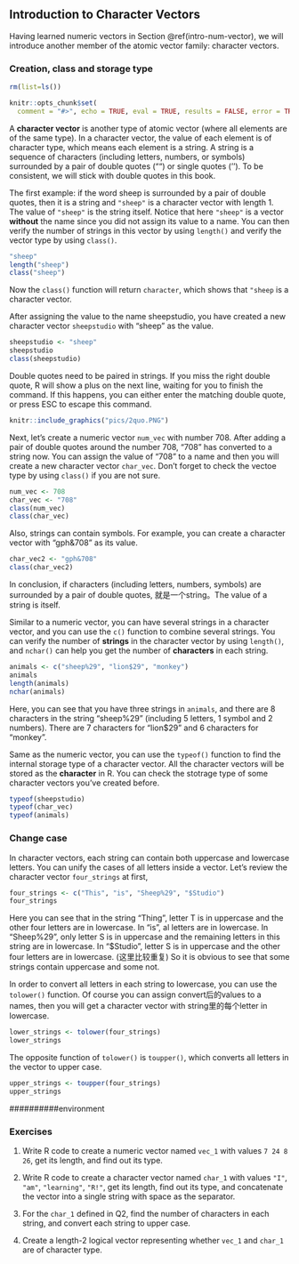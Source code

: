 ## Introduction to Character Vectors {#intro-char-vector} 

Having learned numeric vectors in Section \@ref(intro-num-vector), we will introduce another member of the atomic vector family: character vectors. 

### Creation, class and storage type{#create-character-vector} 

```r
rm(list=ls())
```

```r
knitr::opts_chunk$set(
  comment = "#>", echo = TRUE, eval = TRUE, results = FALSE, error = TRUE, fig.width = 6, warning = FALSE, collapse = TRUE)
```

A **character vector** is another type of atomic vector (where all elements are of the same type). In a character vector, the value of each element is of character type, which means each element is a string. A string is a sequence of characters (including letters, numbers, or symbols) surrounded by a pair of double quotes ("") or single quotes (''). To be consistent, we will stick with double quotes in this book.

The first example: if the word sheep is surrounded by a pair of double quotes, then it is a string and `"sheep"` is a character vector with length 1. The value of `"sheep"` is the string itself. Notice that here `"sheep"` is a vector **without** the name since you did not assign its value to a name. You can then verify the number of strings in this vector by using `length()` and verify the vector type by using `class()`.

```r
"sheep" 
length("sheep")
class("sheep")
```

Now the `class()` function will return `character`, which shows that `"sheep` is a character vector.

After assigning the value to the name sheepstudio, you have created a new character vector `sheepstudio` with "sheep" as the value. 

```r
sheepstudio <- "sheep" 
sheepstudio
class(sheepstudio)
```


::: {.infobox .caution data-latex="{caution}"}
Double quotes need to be paired in strings. If you miss the right double quote, R will show a plus on the next line, waiting for you to finish the command. If this happens, you can either enter the matching double quote, or press ESC to escape this command.

```r
knitr::include_graphics("pics/2quo.PNG")
```
:::

Next, let's create a numeric vector `num_vec` with number 708. After adding a pair of double quotes around the number 708, "708" has converted to a string now. You can assign the value of "708" to a name and then you will create a new character vector `char_vec`. Don't forget to check the vectoe type by using `class()` if you are not sure.

```r
num_vec <- 708
char_vec <- "708" 
class(num_vec)
class(char_vec)
```

Also, strings can contain symbols. For example, you can create a character vector with "gph&708" as its value.

```r
char_vec2 <- "gph&708"
class(char_vec2)
```

In conclusion, if characters (including letters, numbers, symbols) are surrounded by a pair of double quotes, 就是一个string。The value of a string is itself.

Similar to a numeric vector, you can have several strings in a character vector, and you can use the `c()` function to combine several strings. You can verify the number of **strings** in the character vector by using `length()`, and `nchar()` can help you get the number of **characters** in each string.

```r
animals <- c("sheep%29", "lion$29", "monkey")
animals
length(animals)
nchar(animals)
```

Here, you can see that you have three strings in `animals`, and there are 8 characters in the string "sheep%29" (including 5 letters, 1 symbol and 2 numbers). There are 7 characters for "lion$29" and 6 characters for "monkey".

Same as the numeric vector, you can use the `typeof()` function to find the internal storage type of a character vector. All the character vectors will be stored as the **character** in R. You can check the stotrage type of some character vectors you've created before.

```r
typeof(sheepstudio)
typeof(char_vec)
typeof(animals)
```

### Change case{#case}

In character vectors, each string can contain both uppercase and lowercase letters. You can unify the cases of all letters inside a vector. Let's review the character vector `four_strings` at first,

```r
four_strings <- c("This", "is", "Sheep%29", "$Studio")
four_strings
```

Here you can see that in the string "Thing", letter T is in uppercase and the other four letters are in lowercase. In "is", al letters are in lowercase. In "Sheep%29", only letter S is in uppercase and the remaining letters in this string are in lowercase. In "$Studio", letter S is in uppercase and the other four letters are in lowercase. (这里比较重复) So it is obvious to see that some strings contain uppercase and some not. 

In order to convert all letters in each string to lowercase, you can use the `tolower()` function. Of course you can assign convert后的values to a names, then you will get a character vector with string里的每个letter in lowercase.

```r
lower_strings <- tolower(four_strings)
lower_strings
```

The opposite function of `tolower()` is `toupper()`, which converts all letters in the vector to upper case.

```r
upper_strings <- toupper(four_strings)
upper_strings
```



##########environment

### Exercises

1. Write R code to create a numeric vector named `vec_1` with values `7 24 8 26`, get its length, and find out its type.

2. Write R code to create a character vector named `char_1` with values `"I"`, `"am"`, `"learning"`, `"R!"`, get its length, find out its type, and concatenate the vector into a single string with space as the separator.

3. For the `char_1` defined in Q2, find the number of characters in each string, and convert each string to upper case.

4. Create a length-2 logical vector representing whether `vec_1` and `char_1` are of character type.


